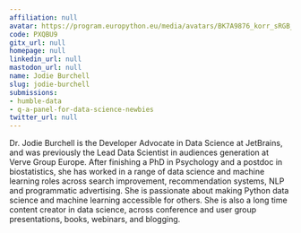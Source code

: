 ```yaml
---
affiliation: null
avatar: https://program.europython.eu/media/avatars/BK7A9876_korr_sRGB_8_1000x1500px_b_NbNTtra.jpg
code: PXQBU9
gitx_url: null
homepage: null
linkedin_url: null
mastodon_url: null
name: Jodie Burchell
slug: jodie-burchell
submissions:
- humble-data
- q-a-panel-for-data-science-newbies
twitter_url: null
---
```


Dr. Jodie Burchell is the Developer Advocate in Data Science at JetBrains, and was previously the Lead Data Scientist in audiences generation at Verve Group Europe. After finishing a PhD in Psychology and a postdoc in biostatistics, she has worked in a range of data science and machine learning roles across search improvement, recommendation systems, NLP and programmatic advertising. She is passionate about making Python data science and machine learning accessible for others. She is also a long time content creator in data science, across conference and user group presentations, books, webinars, and blogging.